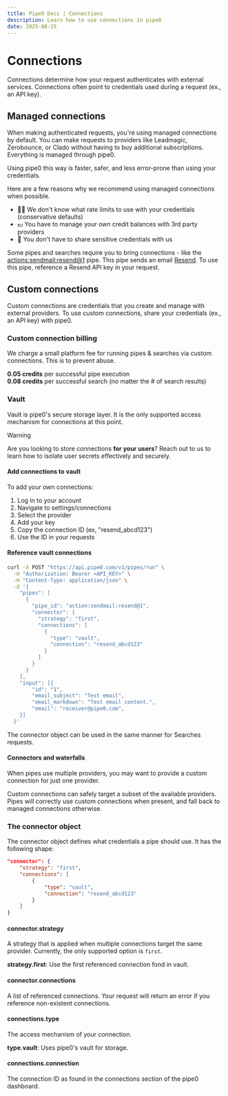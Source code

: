 ```yaml
---
title: Pipe0 Docs | Connections
description: Learn how to use connections in pipe0
date: 2025-08-25
---
```


# Connections

Connections determine how your request authenticates with external services. Connections often 
point to credentials used during a request (ex., an API key).

## Managed connections

When making <AppLink linkType="authentication">authenticated requests</AppLink>, you're using managed connections by default. You can make 
requests to providers like Leadmagic, Zerobounce, or Clado without having to buy additional subscriptions. Everything is managed 
through pipe0.

Using pipe0 this way is faster, safer, and less error-prone than using your credentials.

Here are a few reasons why we recommend using managed connections when possible.

- 😵‍💫 We don't know what rate limits to use with your credentials (conservative defaults)
- 💶 You have to manage your own credit balances with 3rd party providers
- 🐸 You don't have to share sensitive credentials with us

Some pipes and searches require you to bring connections - like the [actions:sendmail:resend@1](/resources/pipe-catalog/action:sendmail:resend/1) pipe.
This pipe sends an email [Resend](https://resend.com). To use this pipe, reference a Resend API key in your request.

## Custom connections

Custom connections are credentials that you create and manage with external providers. To use custom connections, share 
your credentials (ex., an API key) with pipe0.

### Custom connection billing

We charge a small platform fee for running pipes & searches via custom connections. This is to prevent abuse.

**0.05 credits** per successful pipe execution <br />
**0.08 credits** per successful search (no matter the # of search results)

### Vault

Vault is pipe0's secure storage layer. It is the only supported access mechanism for connections at this point.

> [!WARNING]
> 
> Are you looking to store connections **for your users**?
> Reach out to us to learn how to isolate user secrets effectively and securely.

#### Add connections to vault

To add your own connections:

1. Log in to your account
2. Navigate to settings/connections
3. Select the provider
4. Add your key
5. Copy the connection ID (ex, "resend_abcd123")
6. Use the ID in your requests

#### Reference vault connections

```bash filename="Request with custom connection"
curl -X POST "https://api.pipe0.com/v1/pipes/run" \
  -H "Authorization: Bearer <API_KEY>" \
  -H "Content-Type: application/json" \
  -d '{
    "pipes": [
      {
        "pipe_id": "action:sendmail:resend@1",
        "connector": {
          "strategy": "first",
          "connections": [
            {
              "type": "vault",
              "connection": "resend_abcd123"
            }
          ]
        }
      }
    ],
    "input": [{
        "id": "1",
        "email_subject": "Test email",
        "email_markdown": "Test email content.",
        "email": "receiver@pipe0.com",
    }]
  }'
```

The connector object can be used in the same manner for Searches requests.

#### Connectors and waterfalls

When pipes use multiple providers, you may want to provide a custom connection for just one provider.

Custom connections can safely target a subset of the available providers. Pipes will correctly use custom connections 
when present, and fall back to managed connections otherwise.

### The connector object

The connector object defines what credentials a pipe should use. It has the following shape:

```json
"connector": {
    "strategy": "first",
    "connections": [
        {
            "type": "vault",
            "connection": "resend_abcd123"
        }
    ]
}
```

#### connector.strategy

A strategy that is applied when multiple connections target the same provider. Currently, the only supported option is `first`.

**strategy.first**: Use the first referenced connection fond in vault.

#### connector.connections

A list of referenced connections. Your request will return an error if you reference non-existent connections.

#### connections.type

The access mechanism of your connection. 

**type.vault**: Uses pipe0's vault for storage.

#### connections.connection

The connection ID as found in the connections section of the pipe0 dashboard.
